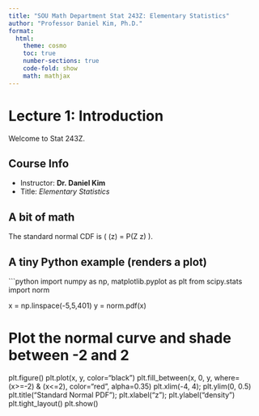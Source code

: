 ```yaml
---
title: "SOU Math Department Stat 243Z: Elementary Statistics"
author: "Professor Daniel Kim, Ph.D."
format:
  html:
    theme: cosmo
    toc: true
    number-sections: true
    code-fold: show
    math: mathjax
---
```


# Lecture 1: Introduction

Welcome to Stat 243Z.

## Course Info
- Instructor: **Dr. Daniel Kim**
- Title: *Elementary Statistics*

## A bit of math
The standard normal CDF is \( \Phi(z) = P(Z \le z) \).

## A tiny Python example (renders a plot)
```python
import numpy as np, matplotlib.pyplot as plt
from scipy.stats import norm

x = np.linspace(-5,5,401)
y = norm.pdf(x)

# Plot the normal curve and shade between -2 and 2
plt.figure()
plt.plot(x, y, color="black")
plt.fill_between(x, 0, y, where=(x>=-2) & (x<=2), color="red", alpha=0.35)
plt.xlim(-4, 4); plt.ylim(0, 0.5)
plt.title("Standard Normal PDF"); plt.xlabel("z"); plt.ylabel("density")
plt.tight_layout()
plt.show()

